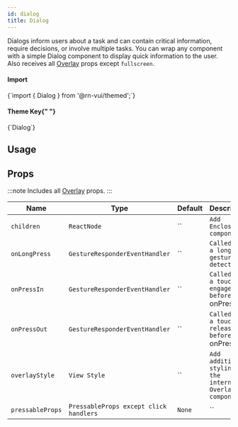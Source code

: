 ```yaml
---
id: dialog
title: Dialog
---
```



<IconsStyle />

Dialogs inform users about a task and can contain critical information, require decisions, or involve multiple tasks.
You can wrap any component with a simple Dialog component to display quick information to the user.
Also receives all [Overlay](https://thevikalpui.netlify.app/docs/components/overlay#props) props except `fullscreen`.

<div class="row inline-flex-center">
  <div class="col col--3">
    <h4>Import</h4>
  </div>
  <div class="col col--9">
    <CodeBlock>{`import { Dialog } from '@rn-vui/themed';`}</CodeBlock>
  </div>
  <div class="col col--3">
    <h4>
      Theme Key{" "}
      <a href="../customizing#using-themeprovider">
        <BiInfoCircle />
      </a>
    </h4>
  </div>
  <div class="col col--9">
    <CodeBlock>{`Dialog`}</CodeBlock>
  </div>
</div>

## Usage

<Usage />

## Props

:::note
Includes all [Overlay](overlay#props) props.
:::

<div class='table-responsive'>

| Name             | Type                                   | Default | Description                                                 |
| ---------------- | -------------------------------------- | ------- | ----------------------------------------------------------- |
| `children`       | `ReactNode`                            | ``      | `Add Enclosed components.`                                  |
| `onLongPress`    | `GestureResponderEventHandler`         | ``      | `Called when a long-tap gesture is detected.`               |
| `onPressIn`      | `GestureResponderEventHandler`         | ``      | `Called when a touch is engaged before `onPress`.`          |
| `onPressOut`     | `GestureResponderEventHandler`         | ``      | `Called when a touch is released before `onPress`.`         |
| `overlayStyle`   | `View Style`                           | ``      | `Add additional styling to the internal Overlay component.` |
| `pressableProps` | `PressableProps except click handlers` | `None`  | ``                                                          |

</div>
